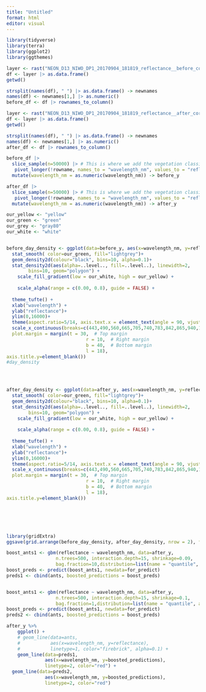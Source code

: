 ```yaml
---
title: "Untitled"
format: html
editor: visual
---
```


```r
library(tidyverse)
library(terra)
library(ggplot2)
library(ggthemes)

layer <- rast("NEON_D13_NIWO_DP1_20170904_181819_reflectance__before_correction.tif")
df <- layer |> as.data.frame()
getwd()

strsplit(names(df), " ") |> as.data.frame() -> newnames  
names(df) <- newnames[1,] |> as.numeric()
before_df <- df |> rownames_to_column()

layer <- rast("NEON_D13_NIWO_DP1_20170904_181819_reflectance__after_correction.tif")
df <- layer |> as.data.frame()
getwd()

strsplit(names(df), " ") |> as.data.frame() -> newnames  
names(df) <- newnames[1,] |> as.numeric()
after_df <- df |> rownames_to_column()

```

```r
before_df |>
  slice_sample(n=50000) |> # This is where we add the vegetation classification. 
   pivot_longer(!rowname, names_to = "wavelength_nm", values_to = "reflectance")|>
  mutate(wavelength_nm = as.numeric(wavelength_nm)) -> before_y

after_df |>
  slice_sample(n=50000) |> # This is where we add the vegetation classification. 
   pivot_longer(!rowname, names_to = "wavelength_nm", values_to = "reflectance")|>
  mutate(wavelength_nm = as.numeric(wavelength_nm)) -> after_y
```

```r

our_yellow <- "yellow"
our_green <- "green"
our_grey <- "gray80"
our_white <- "white"


before_day_density <- ggplot(data=before_y, aes(x=wavelength_nm, y=reflectance))+ 
  stat_smooth( color=our_green, fill="lightgrey")+
  geom_density2d(colour="black", bins=10, alpha=0.1)+
  stat_density2d(aes(alpha=..level.., fill=..level..), linewidth=2, 
        bins=10, geom="polygon") + 
    scale_fill_gradient(low = our_white, high = our_yellow) +
  
    scale_alpha(range = c(0.00, 0.8), guide = FALSE) +
  
  theme_tufte() +
  xlab("wavelength") +
  ylab("reflectance")+
  ylim(0,16000)+
  theme(aspect.ratio=5/14, axis.text.x = element_text(angle = 90, vjust = 0.5, hjust=1,colour =c("darkblue","blue","green", "red", "darkred", "darkred","darkred", "darkred", "darkred", "black","black","black","black"))) +
  scale_x_continuous(breaks=c(443,490,560,665,705,740,783,842,865,940,1610,2190)) + theme(axis.title.x=element_blank(),
  plot.margin = margin(t = 30,  # Top margin
                             r = 10,  # Right margin
                             b = 40,  # Bottom margin
                             l = 18),       
axis.title.y=element_blank())
#day_density
  



after_day_density <- ggplot(data=after_y, aes(x=wavelength_nm, y=reflectance))+ 
  stat_smooth( color=our_green, fill="lightgrey")+
  geom_density2d(colour="black", bins=10, alpha=0.1)+
  stat_density2d(aes(alpha=..level.., fill=..level..), linewidth=2, 
        bins=10, geom="polygon") + 
    scale_fill_gradient(low = our_white, high = our_yellow) +
  
    scale_alpha(range = c(0.00, 0.8), guide = FALSE) +
  
  theme_tufte() +
  xlab("wavelength") +
  ylab("reflectance")+
  ylim(0,16000)+
  theme(aspect.ratio=5/14, axis.text.x = element_text(angle = 90, vjust = 0.5, hjust=1,colour =c("darkblue","blue","green", "red", "darkred", "darkred","darkred", "darkred", "darkred", "black","black","black","black"))) +
  scale_x_continuous(breaks=c(443,490,560,665,705,740,783,842,865,940,1610,2190)) + theme(axis.title.x=element_blank(),
  plot.margin = margin(t = 30,  # Top margin
                             r = 10,  # Right margin
                             b = 40,  # Bottom margin
                             l = 18),       
axis.title.y=element_blank())







```

```r
library(gridExtra)
ggsave(grid.arrange(before_day_density, after_day_density, nrow = 2), file="day_density_before.png", dpi=600, width=11, height=8.5)
```

```r
boost_ants1 <- gbm(reflectance ~ wavelength_nm, data=after_y, 
                  n.trees=500, interaction.depth=15, shrinkage=0.09,
                  bag.fraction=10,distribution=list(name = "quantile", alpha = 0.01))
boost_preds <- predict(boost_ants1, newdata=for_predict)
preds1 <- cbind(ants, boosted_predictions = boost_preds)


boost_ants1 <- gbm(reflectance ~ wavelength_nm, data=after_y, 
                  n.trees=500, interaction.depth=15, shrinkage=0.1,
                  bag.fraction=1,distribution=list(name = "quantile", alpha = 0.99))
boost_preds <- predict(boost_ants1, newdata=for_predict)
preds2 <- cbind(ants, boosted_predictions = boost_preds)
```


```r
after_y %>% 
    ggplot() +
    # geom_line(data=ants, 
    #           aes(x=wavelength_nm, y=reflectance),
    #           linetype=1, color="firebrick", alpha=0.1) +
    geom_line(data=preds1, 
              aes(x=wavelength_nm, y=boosted_predictions),
              linetype=2, color="red") +
  geom_line(data=preds2, 
              aes(x=wavelength_nm, y=boosted_predictions),
              linetype=2, color="red")
```

